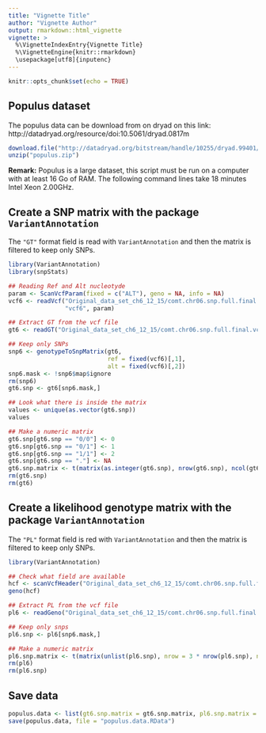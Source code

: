 ```yaml
---
title: "Vignette Title"
author: "Vignette Author"
output: rmarkdown::html_vignette
vignette: >
  %\VignetteIndexEntry{Vignette Title}
  %\VignetteEngine{knitr::rmarkdown}
  \usepackage[utf8]{inputenc}
---
```



```r
knitr::opts_chunk$set(echo = TRUE)
```

## Populus dataset

The populus data can be download from on dryad on this link: http://datadryad.org/resource/doi:10.5061/dryad.0817m

```r
download.file("http://datadryad.org/bitstream/handle/10255/dryad.99401/Original_data_set_ch6_12_15.zip?sequence=1", "populus.zip")
unzip("populus.zip")
```

**Remark:** Populus is a large dataset, this script must be run on a computer with at least 16 Go of RAM. The following command lines take 18 minutes Intel Xeon 2.00GHz.

## Create a SNP matrix with the package `VariantAnnotation`

The `"GT"` format field is read with `VariantAnnotation` and then the matrix is filtered
to keep only SNPs.

```r
library(VariantAnnotation)
library(snpStats)

## Reading Ref and Alt nucleotyde
param <- ScanVcfParam(fixed = c("ALT"), geno = NA, info = NA)
vcf6 <- readVcf("Original_data_set_ch6_12_15/comt.chr06.snp.full.final.vcf",
                "vcf6", param)

## Extract GT from the vcf file
gt6 <- readGT("Original_data_set_ch6_12_15/comt.chr06.snp.full.final.vcf")

## Keep only SNPs
snp6 <- genotypeToSnpMatrix(gt6,
                            ref = fixed(vcf6)[,1],
                            alt = fixed(vcf6)[,2])
snp6.mask <- !snp6$map$ignore
rm(snp6)
gt6.snp <- gt6[snp6.mask,]

## Look what there is inside the matrix
values <- unique(as.vector(gt6.snp))
values

## Make a numeric matrix
gt6.snp[gt6.snp == "0/0"] <- 0
gt6.snp[gt6.snp == "0/1"] <- 1
gt6.snp[gt6.snp == "1/1"] <- 2
gt6.snp[gt6.snp == "."] <- NA
gt6.snp.matrix <- t(matrix(as.integer(gt6.snp), nrow(gt6.snp), ncol(gt6.snp)))
rm(gt6.snp)
rm(gt6)
```

## Create a likelihood genotype matrix with the package `VariantAnnotation`

The `"PL"` format field is red with `VariantAnnotation` and then the matrix is filtered
to keep only SNPs.

```r
library(VariantAnnotation)

## Check what field are available
hcf <- scanVcfHeader("Original_data_set_ch6_12_15/comt.chr06.snp.full.final.vcf")
geno(hcf)

## Extract PL from the vcf file
pl6 <- readGeno("Original_data_set_ch6_12_15/comt.chr06.snp.full.final.vcf", 'PL')

## Keep only snps
pl6.snp <- pl6[snp6.mask,]

## Make a numeric matrix
pl6.snp.matrix <- t(matrix(unlist(pl6.snp), nrow = 3 * nrow(pl6.snp), ncol = ncol(pl6.snp)))
rm(pl6)
rm(pl6.snp)
```


## Save data
```r
populus.data <- list(gt6.snp.matrix = gt6.snp.matrix, pl6.snp.matrix = pl6.snp.matrix)
save(populus.data, file = "populus.data.RData")
```
